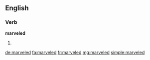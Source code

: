 ==English==

===Verb===
'''marveled'''
# {{past of|marvel}}

[[de:marveled]]
[[fa:marveled]]
[[fr:marveled]]
[[mg:marveled]]
[[simple:marveled]]